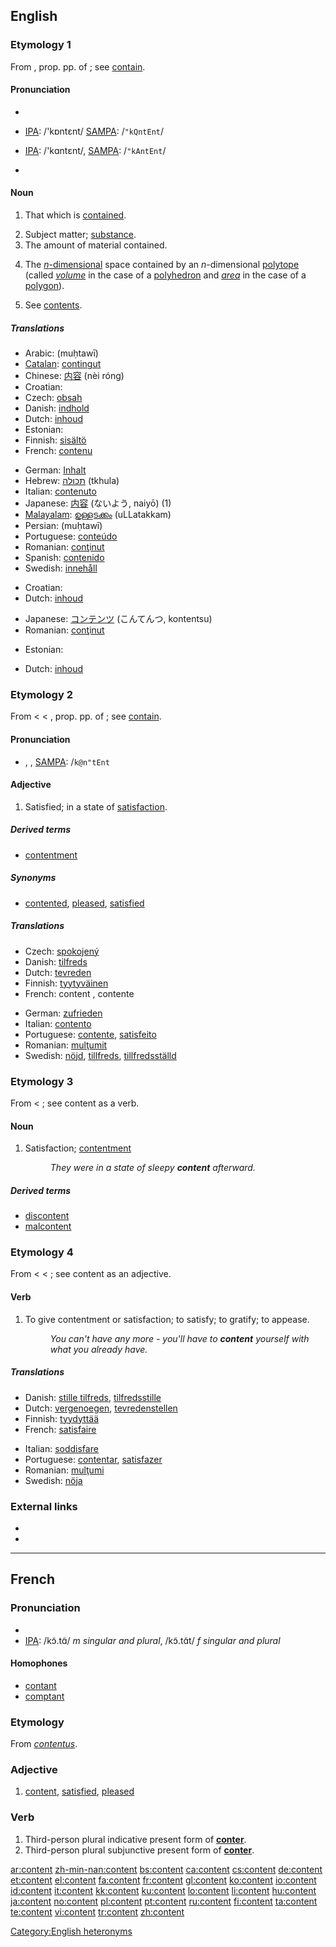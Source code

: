 {{wikipedia}}
==English==

===Etymology 1===
From {{etyl|la}} {{term|contentus||satisfied, content}}, prop. pp. of {{term|continere||to hold in, contain}}; see [[contain]].

====Pronunciation====
* {{enPR|kŏn'tĕnt}}
* {{a|RP}} [[IPA]]: /'kɒntɛnt/  [[SAMPA]]: /<tt>"kQntEnt</tt>/ 
* {{a|US}} [[IPA]]: /'kɑntɛnt/, [[SAMPA]]: /<tt>"kAntEnt</tt>/
* {{audio|en-us-content.ogg|Audio (US)}}

====Noun====
{{en-noun|s|-}}

# {{uncountable}} That which is [[contain]]ed.
# Subject matter; [[substance]].
# The amount of material contained.
# {{mathematics}} The [[n-dimensional|''n''-dimensional]] space contained by an ''n''-dimensional [[polytope]] (called ''[[volume]]'' in the case of a [[polyhedron]] and ''[[area]]'' in the case of a [[polygon]]).
# See [[contents]].

=====Translations=====
{{trans-top|that which is contained}}
* Arabic: {{Arab|[[محتوى]]}} (muḥtawī)
* [[Catalan]]: [[contingut]] {{m}}
* Chinese: [[内容]] (nèi róng)
* Croatian: {{t|hr|sadržaj|alt=sȁdržāj|m}}
* Czech: [[obsah]] {{m}}
* Danish: [[indhold]] {{n}}
* Dutch: [[inhoud]] {{m}}
* Estonian: {{t|et|sisu}}
* Finnish: [[sisältö]]
* French: [[contenu]] {{m}}
{{trans-mid}}
* German: [[Inhalt]] {{m}}
* Hebrew: [[תכולה]] (tkhula) {{f}}
* Italian: [[contenuto]] {{m}}
* Japanese: [[内容]] (ないよう, naiyō) (1)
* [[Malayalam]]: [[ഉള്ളടക്കം]] (uLLatakkam)
* Persian: {{fa-Arab|[[محتوی]]}} (muḥtawī)
* Portuguese: [[conteúdo]] {{m}}
* Romanian: [[conţinut]] {{n}}
* Spanish: [[contenido]] {{m}}
* Swedish: [[innehåll]] {{n}}
{{trans-bottom}}

{{trans-top|subject matter}}
* Croatian: {{t|hr|sadržaj|alt=sȁdržāj|m}}
* Dutch: [[inhoud]] {{m}}
{{trans-mid}}
* Japanese: [[コンテンツ]] (こんてんつ, kontentsu)
* Romanian: [[conţinut]] {{n}}
{{trans-bottom}}

{{trans-top|the amount of material contained}}
* Estonian: {{t|et|sisaldus}}
{{trans-mid}}
{{trans-bottom}}

{{trans-top|mathematics: space contained by a polytope}}
* Dutch: [[inhoud]] {{m}}
{{trans-mid}}
{{trans-bottom}}

===Etymology 2===
From {{etyl|enm}} < {{etyl|fro}} {{term|content|lang=fro}} < {{etyl|la}} {{term|contentus||satisfied, content}}, prop. pp. of {{term|continere||to hold in, contain}}; see [[contain]].

====Pronunciation====
* {{enPR|kəntĕnt'}}, {{IPA|/kən'tɛnt/}}, [[SAMPA]]: /<tt>k@n"tEnt</tt>

====Adjective====
{{en-adj}}

# {{context|used only as a copula with '''be'''}} Satisfied; in a state of [[satisfaction]].

=====Derived terms=====
* [[contentment]]

=====Synonyms=====
* {{sense|satisfied}} [[contented]], [[pleased]], [[satisfied]]

=====Translations=====
{{trans-top|satisfied}}
* Czech: [[spokojený]] {{m}}
* Danish: [[tilfreds]]
* Dutch: [[tevreden]]
* Finnish: [[tyytyväinen]]
* French: content {{m}}, contente {{f}}
{{trans-mid}}
* German: [[zufrieden]]
* Italian: [[contento]]
* Portuguese: [[contente]], [[satisfeito]]
* Romanian: [[mulţumit]]
* Swedish: [[nöjd]], [[tillfreds]], [[tillfredsställd]]
{{trans-bottom}}

===Etymology 3===
From {{etyl|fro}} {{term|contente||content, contentment}} < {{term|contenter}}; see content as a verb.

====Noun====
{{en-noun}}

# Satisfaction; [[contentment]]
#: ''They were in a state of sleepy '''content''' afterward.''

=====Derived terms=====
* [[discontent]]
* [[malcontent]]

===Etymology 4===
From {{etyl|fro}} {{term|contenter}} < {{ML.}} {{term|contentare||to satisfy}} < {{etyl|la}} {{term|contentus||satisfied, content}}; see content as an adjective.

====Verb====
{{en-verb}}

# {{transitive}} To give contentment or satisfaction; to satisfy; to gratify; to appease.
#: ''You can't have any more - you'll have to '''content''' yourself with what you already have.''

=====Translations=====
{{trans-top|satisfy}}
* Danish: [[stille tilfreds]], [[tilfredsstille]]
* Dutch: [[vergenoegen]], [[tevredenstellen]]
* Finnish: [[tyydyttää]]
* French: [[satisfaire]]
{{trans-mid}}
* Italian: [[soddisfare]]
* Portuguese: [[contentar]], [[satisfazer]]
* Romanian: [[mulţumi]]
* Swedish: [[nöja]]
{{trans-bottom}}

===External links===
* {{R:Webster 1913}}
* {{R:Century 1911}}

[[Category:English heteronyms]]

----

==French==

===Pronunciation===
* {{audio|Fr-content.ogg|audio}}
* [[IPA]]: /kɔ̃.tɑ̃/ ''m singular and plural'', /kɔ̃.tɑ̃t/ ''f singular and plural''

====Homophones====
* [[contant]]
* [[comptant]]

===Etymology===
From {{etyl|la}} ''[[contentus]]''.

===Adjective===
{{fr-adj}}

# [[#English|content]], [[satisfied]], [[pleased]]

===Verb===
{{infl|fr|verb form}}

# Third-person plural indicative present form of '''[[conter]]'''.
# Third-person plural subjunctive present form of '''[[conter]]'''.

[[ar:content]]
[[zh-min-nan:content]]
[[bs:content]]
[[ca:content]]
[[cs:content]]
[[de:content]]
[[et:content]]
[[el:content]]
[[fa:content]]
[[fr:content]]
[[gl:content]]
[[ko:content]]
[[io:content]]
[[id:content]]
[[it:content]]
[[kk:content]]
[[ku:content]]
[[lo:content]]
[[li:content]]
[[hu:content]]
[[ja:content]]
[[no:content]]
[[pl:content]]
[[pt:content]]
[[ru:content]]
[[fi:content]]
[[ta:content]]
[[te:content]]
[[vi:content]]
[[tr:content]]
[[zh:content]]